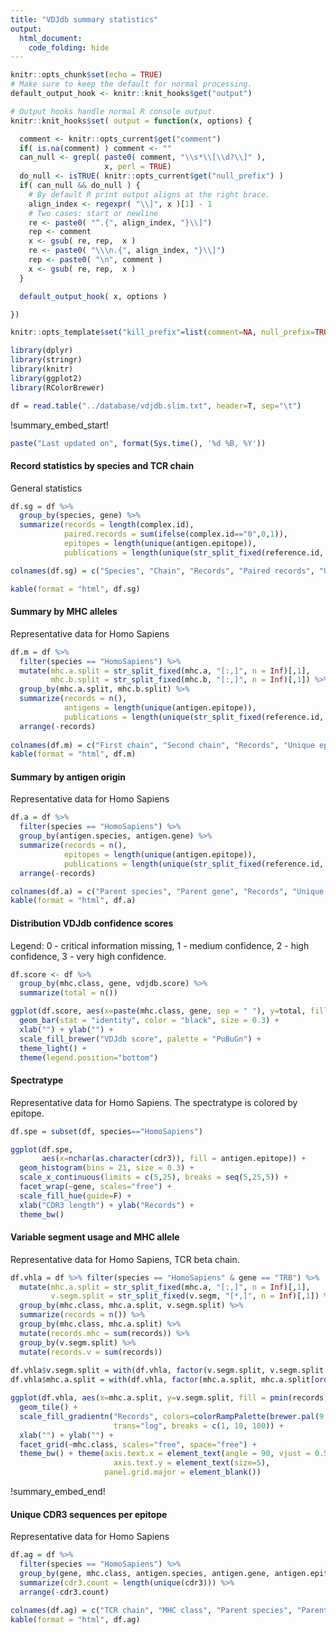 ```yaml
---
title: "VDJdb summary statistics"
output:
  html_document:
    code_folding: hide
---
```


```r
knitr::opts_chunk$set(echo = TRUE)
# Make sure to keep the default for normal processing.
default_output_hook <- knitr::knit_hooks$get("output")

# Output hooks handle normal R console output.
knitr::knit_hooks$set( output = function(x, options) {

  comment <- knitr::opts_current$get("comment")
  if( is.na(comment) ) comment <- ""
  can_null <- grepl( paste0( comment, "\\s*\\[\\d?\\]" ),
                     x, perl = TRUE)
  do_null <- isTRUE( knitr::opts_current$get("null_prefix") )
  if( can_null && do_null ) {
    # By default R print output aligns at the right brace.
    align_index <- regexpr( "\\]", x )[1] - 1
    # Two cases: start or newline
    re <- paste0( "^.{", align_index, "}\\]")
    rep <- comment
    x <- gsub( re, rep,  x )
    re <- paste0( "\\\n.{", align_index, "}\\]")
    rep <- paste0( "\n", comment )
    x <- gsub( re, rep,  x )
  }

  default_output_hook( x, options )

})

knitr::opts_template$set("kill_prefix"=list(comment=NA, null_prefix=TRUE))
```

```r
library(dplyr)
library(stringr)
library(knitr)
library(ggplot2)
library(RColorBrewer)

df = read.table("../database/vdjdb.slim.txt", header=T, sep="\t")
```

!summary_embed_start!

```r
paste("Last updated on", format(Sys.time(), '%d %B, %Y'))
```

#### Record statistics by species and TCR chain

General statistics

```r
df.sg = df %>% 
  group_by(species, gene) %>%
  summarize(records = length(complex.id), 
            paired.records = sum(ifelse(complex.id=="0",0,1)),
            epitopes = length(unique(antigen.epitope)),
            publications = length(unique(str_split_fixed(reference.id, ",", n = Inf)[,1])))

colnames(df.sg) = c("Species", "Chain", "Records", "Paired records", "Unique epitopes", "Publications")

kable(format = "html", df.sg)
```

#### Summary by MHC alleles

Representative data for Homo Sapiens

```r
df.m = df %>% 
  filter(species == "HomoSapiens") %>%
  mutate(mhc.a.split = str_split_fixed(mhc.a, "[:,]", n = Inf)[,1],
         mhc.b.split = str_split_fixed(mhc.b, "[:,]", n = Inf)[,1]) %>%
  group_by(mhc.a.split, mhc.b.split) %>%
  summarize(records = n(), 
            antigens = length(unique(antigen.epitope)),
            publications = length(unique(str_split_fixed(reference.id, ",", n = Inf)[,1]))) %>%
  arrange(-records)
  
colnames(df.m) = c("First chain", "Second chain", "Records", "Unique epitopes", "Publications")
kable(format = "html", df.m)
```

#### Summary by antigen origin

Representative data for Homo Sapiens

```r
df.a = df %>% 
  filter(species == "HomoSapiens") %>%
  group_by(antigen.species, antigen.gene) %>%
  summarize(records = n(), 
            epitopes = length(unique(antigen.epitope)),
            publications = length(unique(str_split_fixed(reference.id, ",", n = Inf)[,1]))) %>%
  arrange(-records)

colnames(df.a) = c("Parent species", "Parent gene", "Records", "Unique epitopes", "Publications")
kable(format = "html", df.a)
```

#### Distribution VDJdb confidence scores

Legend: 0 - critical information missing, 1 - medium confidence, 2 - high confidence, 3 - very high confidence.

```r
df.score <- df %>%
  group_by(mhc.class, gene, vdjdb.score) %>%
  summarize(total = n())

ggplot(df.score, aes(x=paste(mhc.class, gene, sep = " "), y=total, fill = as.factor(vdjdb.score))) + 
  geom_bar(stat = "identity", color = "black", size = 0.3) +  
  xlab("") + ylab("") +
  scale_fill_brewer("VDJdb score", palette = "PuBuGn") + 
  theme_light() +
  theme(legend.position="bottom")
```

#### Spectratype

Representative data for Homo Sapiens. The spectratype is colored by epitope.

```r
df.spe = subset(df, species=="HomoSapiens")

ggplot(df.spe, 
       aes(x=nchar(as.character(cdr3)), fill = antigen.epitope)) + 
  geom_histogram(bins = 21, size = 0.3) + 
  scale_x_continuous(limits = c(5,25), breaks = seq(5,25,5)) + 
  facet_wrap(~gene, scales="free") + 
  scale_fill_hue(guide=F) +
  xlab("CDR3 length") + ylab("Records") +
  theme_bw()
```

#### Variable segment usage and MHC allele

Representative data for Homo Sapiens, TCR beta chain.

```r
df.vhla = df %>% filter(species == "HomoSapiens" & gene == "TRB") %>%
  mutate(mhc.a.split = str_split_fixed(mhc.a, "[:,]", n = Inf)[,1],
         v.segm.split = str_split_fixed(v.segm, "[*,]", n = Inf)[,1]) %>%
  group_by(mhc.class, mhc.a.split, v.segm.split) %>%
  summarize(records = n()) %>%
  group_by(mhc.class, mhc.a.split) %>%
  mutate(records.mhc = sum(records)) %>%
  group_by(v.segm.split) %>%
  mutate(records.v = sum(records))
  
df.vhla$v.segm.split = with(df.vhla, factor(v.segm.split, v.segm.split[order(records.v)]))
df.vhla$mhc.a.split = with(df.vhla, factor(mhc.a.split, mhc.a.split[order(records.mhc)]))

ggplot(df.vhla, aes(x=mhc.a.split, y=v.segm.split, fill = pmin(records, 100))) +
  geom_tile() +
  scale_fill_gradientn("Records", colors=colorRampPalette(brewer.pal(9, 'PuBuGn'))(32), 
                       trans="log", breaks = c(1, 10, 100)) +
  xlab("") + ylab("") +
  facet_grid(~mhc.class, scales="free", space="free") +
  theme_bw() + theme(axis.text.x = element_text(angle = 90, vjust = 0.5), 
                       axis.text.y = element_text(size=5),
                     panel.grid.major = element_blank())
```

!summary_embed_end!

#### Unique CDR3 sequences per epitope

Representative data for Homo Sapiens

```r
df.ag = df %>%
  filter(species == "HomoSapiens") %>%
  group_by(gene, mhc.class, antigen.species, antigen.gene, antigen.epitope) %>%
  summarize(cdr3.count = length(unique(cdr3))) %>%
  arrange(-cdr3.count)

colnames(df.ag) = c("TCR chain", "MHC class", "Parent species", "Parent gene", "Epitope sequence", "Unique CDR3")
kable(format = "html", df.ag)
```